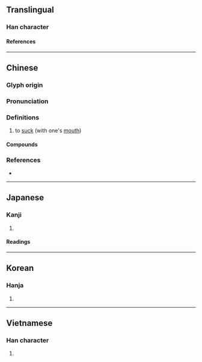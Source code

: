 {{character info}}
==Translingual==

===Han character===
{{Han char|rn=30|rad=口|as=04|sn=7|four=63010|canj=RIHU|ids=⿰口允}}

====References====
{{Han ref|kx=0178.200|dkj=03356|dj=0396.060|hdz=10597.040|uh=542E}}

----

==Chinese==
{{zh-forms}}

===Glyph origin===
{{Han etym}}

===Pronunciation===
{{zh-pron
|m=shǔn
|c=syun5,seon5,cyun5
|h=pfs=chhiôn
|mn=chhńg/chn̄g/chūiⁿ
|mc=y
|oc=y
|cat=v
}}

===Definitions===
{{zh-hanzi}}

# to [[suck]] (with one's [[mouth]])

====Compounds====
{{zh-der|吮吸|吮疽|吮癰舐痔|吸吮|舐癰吮痔|舔吮}}

===References===
* {{R:twedu|A00532}}

----

==Japanese==

===Kanji===
{{ja-kanji|grade=|rs=口04}}

# {{rfdef|ja|sort=口04}}

====Readings====
{{ja-readings
|on=せん, しゅん
|kun=す-う
}}

----

==Korean==

===Hanja===
{{ko-hanja|전}}

# {{rfdef|ko|sort=口04}}

----

==Vietnamese==

===Han character===
{{vi-readings|reading=[[duyện]], [[giỏn]], [[duyên]]|rs=口04}}

# {{rfdef|vi|sort=口04}}
